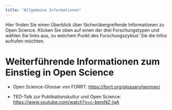 ```yaml
---
title: "Allgemeine Informationen"
---
```


Hier finden Sie einen Überblick über fächerübergreifende Informationen zu Open Science. Klicken Sie oben auf einen der drei Forschungstypen und wählen Sie links aus, zu welchem Punkt des Forschungszyklus' Sie die Infos aufrufen möchten.

# Weiterführende Informationen zum Einstieg in Open Science

-   Open Science-Glossar von FORRT: <https://forrt.org/glossary/german/>

-   TED-Talk zur Publikationskultur und Open Science: <https://www.youtube.com/watch?v=c-bemNZ-IqA>
